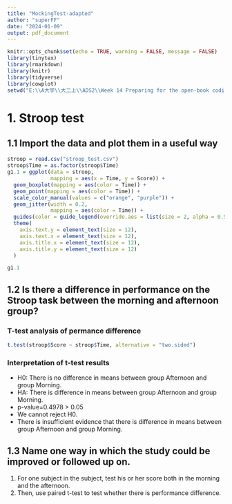 ```yaml
---
title: "MockingTest-adapted"
author: "superFF"
date: "2024-01-09"
output: pdf_document
---
```


```r
knitr::opts_chunk$set(echo = TRUE, warning = FALSE, message = FALSE)
library(tinytex)
library(rmarkdown)
library(knitr)
library(tidyverse)
library(cowplot)
setwd("E:\\A大学\\大二上\\ADS2\\Week 14 Preparing for the open-book coding challenge\\Practical 14 Mock coding challenge")
```

# 1. Stroop test

## 1.1 Import the data and plot them in a useful way

```r
stroop = read.csv("stroop_test.csv")
stroop$Time = as.factor(stroop$Time)
g1.1 = ggplot(data = stroop,
              mapping = aes(x = Time, y = Score)) +
  geom_boxplot(mapping = aes(color = Time)) +
  geom_point(mapping = aes(color = Time)) +
  scale_color_manual(values = c("orange", "purple")) +
  geom_jitter(width = 0.2,
              mapping = aes(color = Time)) +
  guides(color = guide_legend(override.aes = list(size = 2, alpha = 0.5))) +
  theme(
    axis.text.y = element_text(size = 12),
    axis.text.x = element_text(size = 12),
    axis.title.x = element_text(size = 12),
    axis.title.y = element_text(size = 12)
  )

g1.1
```

\begin{center}
Figure 1. Score of the morning and the afternoon group.
\end{center}

## 1.2 Is there a difference in performance on the Stroop task between the morning and afternoon group?

### T-test analysis of permance difference

```r
t.test(stroop$Score ~ stroop$Time, alternative = "two.sided")
```

### Interpretation of t-test results
- H0: There is no difference in means between group Afternoon and group Morning.
- HA: There is difference in means between group Afternoon and group Morning.
- p-value=0.4978 > 0.05
- We cannot reject H0.
- There is insufficient evidence that there is difference in means between group Afternoon and group Morning.

## 1.3 Name one way in which the study could be improved or followed up on.
1. For one subject in the subject, test his or her score both in the morning and the afternoon.
2. Then, use paired t-test to test whether there is performance difference.
